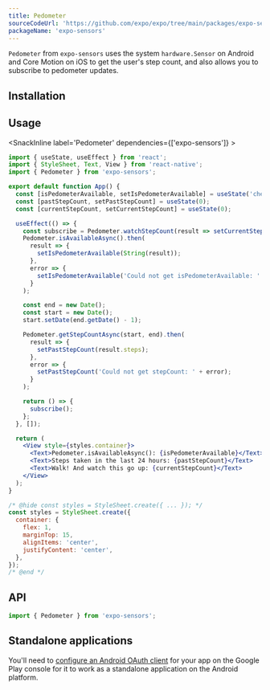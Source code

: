 ```yaml
---
title: Pedometer
sourceCodeUrl: 'https://github.com/expo/expo/tree/main/packages/expo-sensors'
packageName: 'expo-sensors'
---
```



`Pedometer` from `expo-sensors` uses the system `hardware.Sensor` on Android and Core Motion on iOS to get the user's step count, and also allows you to subscribe to pedometer updates.

<PlatformsSection android emulator ios simulator />

## Installation

<APIInstallSection />

## Usage

<SnackInline label='Pedometer' dependencies={['expo-sensors']} >

```jsx
import { useState, useEffect } from 'react';
import { StyleSheet, Text, View } from 'react-native';
import { Pedometer } from 'expo-sensors';

export default function App() {
  const [isPedometerAvailable, setIsPedometerAvailable] = useState('checking');
  const [pastStepCount, setPastStepCount] = useState(0);
  const [currentStepCount, setCurrentStepCount] = useState(0);

  useEffect(() => {
    const subscribe = Pedometer.watchStepCount(result => setCurrentStepCount(result.steps));
    Pedometer.isAvailableAsync().then(
      result => {
        setIsPedometerAvailable(String(result));
      },
      error => {
        setIsPedometerAvailable('Could not get isPedometerAvailable: ' + error);
      }
    );

    const end = new Date();
    const start = new Date();
    start.setDate(end.getDate() - 1);

    Pedometer.getStepCountAsync(start, end).then(
      result => {
        setPastStepCount(result.steps);
      },
      error => {
        setPastStepCount('Could not get stepCount: ' + error);
      }
    );

    return () => {
      subscribe();
    };
  }, []);

  return (
    <View style={styles.container}>
      <Text>Pedometer.isAvailableAsync(): {isPedometerAvailable}</Text>
      <Text>Steps taken in the last 24 hours: {pastStepCount}</Text>
      <Text>Walk! And watch this go up: {currentStepCount}</Text>
    </View>
  );
}

/* @hide const styles = StyleSheet.create({ ... }); */
const styles = StyleSheet.create({
  container: {
    flex: 1,
    marginTop: 15,
    alignItems: 'center',
    justifyContent: 'center',
  },
});
/* @end */
```

</SnackInline>

## API

```js
import { Pedometer } from 'expo-sensors';
```

<APISection packageName="expo-pedometer" apiName="Pedometer" />

## Standalone applications

You'll need to [configure an Android OAuth client](https://developers.google.com/fit/android/get-api-key) for your app on the Google Play console for it to work as a standalone application on the Android platform.
